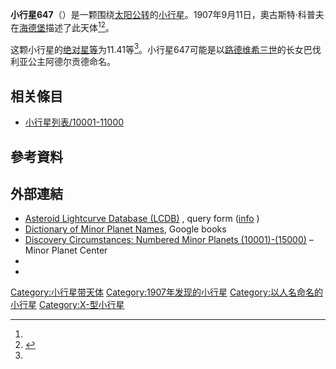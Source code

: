 {{Infobox planet
 | minorplanet     = yes
 | name            = 647 Adelgunde
 | background      = #D6D6D6
 | image = 
 | image_size      = 
 | caption         =
 | discovery_ref   =  <ref name="MPC-object" />
 | discoverer      = [[奧古斯特·科普夫|奧古斯特·科普夫]]
 | discovery_site  = [[海德堡|海德堡]]
 | discovered      = 1907年9月11日
 | mpc_name        = 647 Adelgunde
 | alt_names       = 647 Adelgunde
 | pronounced      = 
 | named_after     = <ref name="MPC-object" />
 | mp_category     = [[主帶小行星|主帶小行星]] <ref name="MPC-object" /><ref name="jpldata" />
 | orbit_ref       = <ref name="a">[http://ssd.jpl.nasa.gov/sbdb.cgi?sstr=647 647] {{Wayback|url=http://ssd.jpl.nasa.gov/sbdb.cgi?sstr=647 |date=20151224190301 }}，小行星數據庫瀏覽器（JPL Small-Body Database Browser）－[[美国国家航空航天局|美国国家航空航天局]]喷气推进实验室</ref>
 | epoch           = 2018-03-23.0（[[儒略日|JD]] 2458200.5）
 | uncertainty     = 0
 | observation_arc = 
 | aphelion = {{convert|2.917|AU|km|3|abbr=on|lk=out}}
 | perihelion      = {{convert|1.9660898|AU|km|3|abbr=on}}
 | semimajor       = 2.4414989
 | eccentricity    = 0.1947202
 | period          = 3.81[[儒略年|yr]]
 | mean_anomaly    = 289.47237[[度|°]]
 | mean_motion     = {{Deg2DMS|0.25835630|sup=ms}} / day
 | inclination     = 7.33087
 | asc_node        = 254.68187°
 | arg_peri        = 175.76138
 | mean_diameter   = 
 | rotation        = 
 | albedo          =
 | spectral_type   =
 | abs_magnitude   = 11.41<ref name="jpldata" />
}}
'''小行星647'''（{{lang-en|647 Adelgunde}}）是一颗围绕[[太阳|太阳]][[公转|公转]]的[[小行星|小行星]]。1907年9月11日，奧古斯特·科普夫在[[海德堡|海德堡]]描述了此天体<ref name="a" /><ref>{{cite news|title=小行星列表|url=http://cfa-www.harvard.edu/iau/lists/NumberedMPs.txt|accessdate=2018-10-19|newspaper=哈佛大学|archive-date=2008-05-17|archive-url=https://web.archive.org/web/20080517010638/http://cfa-www.harvard.edu/iau/lists/NumberedMPs.txt|dead-url=no}}</ref>。

这颗小行星的[[绝对星等|绝对星等]]为11.41等<ref name="a" />。小行星647可能是以[[路德维希三世|路德维希三世]]的长女巴伐利亚公主阿德尔贡德命名。

== 相关條目 ==
*[[小行星列表/10001-11000|小行星列表/10001-11000]]

== 參考資料 ==
{{reflist|refs=

<ref name="jpldata">{{cite web
 |type         = 2018-01-26 last obs.
 |title        = JPL Small-Body Database Browser:647 Adelgunde-647 Adelgunde
 |url          = https://ssd.jpl.nasa.gov/sbdb.cgi?sstr=647
 |publisher    = [[Jet_Propulsion_Laboratory|Jet Propulsion Laboratory]]
 |accessdate   = 28 March 2018
 |archive-date = 2020-11-26
 |archive-url  = https://web.archive.org/web/20201126035355/https://ssd.jpl.nasa.gov/sbdb.cgi?sstr=647
 |dead-url     = no
}}</ref>

<ref name="MPC-object">{{cite web
  |title      = 647 Adelgunde
  |work      = Minor Planet Center
  |url      = https://www.minorplanetcenter.net/db_search/show_object?object_id=647
  |accessdate      = 28 March 2018
  |archive-date      = 2016-03-04
  |archive-url      = https://web.archive.org/web/20160304132101/http://minorplanetcenter.net/db_search/show_object?object_id=647
  |dead-url      = no
  }}</ref>

}}

==  外部連結 ==
* [http://www.minorplanet.info/PHP/lcdbsummaryquery.php Asteroid Lightcurve Database (LCDB)] {{Wayback|url=http://www.minorplanet.info/PHP/lcdbsummaryquery.php |date=20171210173955 }}, query form ([http://www.minorplanet.info/lightcurvedatabase.html info] {{Wayback|url=http://www.minorplanet.info/lightcurvedatabase.html |date=20171216050541 }})
* [https://books.google.com/books?id=aeAg1X7afOoC&pg Dictionary of Minor Planet Names], Google books
* [http://www.minorplanetcenter.net/iau/lists/NumberedMPs010001.html Discovery Circumstances: Numbered Minor Planets (10001)-(15000)] {{Wayback|url=http://www.minorplanetcenter.net/iau/lists/NumberedMPs010001.html |date=20180612162317 }} – Minor Planet Center
* {{AstDys|647}}
* {{JPL small body}}

{{Minor Planet Number|[[小行星646|小行星646]]|[[小行星648|小行星648]]}}
{{小天体}}

[[Category:小行星带天体|Category:小行星带天体]]
[[Category:1907年发现的小行星|Category:1907年发现的小行星]]
[[Category:以人名命名的小行星|Category:以人名命名的小行星]]
[[Category:X-型小行星|Category:X-型小行星]]